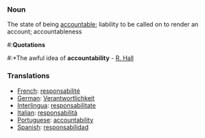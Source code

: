===Noun===
The state of being [[accountable]]; liability to be called on to render an account; accountableness
#:'''Quotations'''
#:*The awful idea of '''accountability''' - [[R. Hall]]
===Translations===
*[[French]]: [[responsabilité]]
*[[German]]: [[Verantwortlichkeit]]
*[[Interlingua]]: [[responsabilitate]]
*[[Italian]]: [[responsabilità]]
*[[Portuguese]]: [[accountability]]
*[[Spanish]]: [[responsabilidad]]